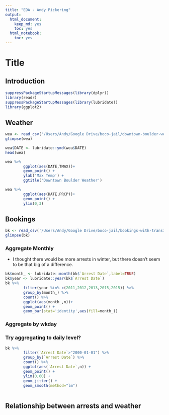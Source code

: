```yaml
---
title: "EDA - Andy Pickering"
output: 
  html_document: 
    keep_md: yes
    toc: yes
  html_notebook: 
    toc: yes
---
```


# Title

## Introduction

```r
suppressPackageStartupMessages(library(dplyr))
library(readr)
suppressPackageStartupMessages(library(lubridate))
library(ggplot2)
```


## Weather

```r
wea <- read_csv('/Users/Andy/Google Drive/boco-jail/downtown-boulder-weather.csv')
glimpse(wea)
```


```r
wea$DATE <- lubridate::ymd(wea$DATE)
head(wea)
```


```r
wea %>%
        ggplot(aes(DATE,TMAX))+
        geom_point() +
        ylab('Max Temp') +
        ggtitle('Downtown Boulder Weather')
```

```r
wea %>%
        ggplot(aes(DATE,PRCP))+
        geom_point() +
        ylim(0,3)
```


## Bookings

```r
bk <- read_csv('/Users/Andy/Google Drive/boco-jail/bookings-with-transient-status.csv')
glimpse(bk)
```


### Aggregate Monthly
- I thought there would be more arrests in winter, but there doesn't seem to be that big of a difference.

```r
bk$month_ <- lubridate::month(bk$`Arrest Date`,label=TRUE)
bk$year <- lubridate::year(bk$`Arrest Date`)
bk %>% 
        filter(year %in% c(2011,2012,2013,2015,2015)) %>%
        group_by(month_) %>%
        count() %>%
        ggplot(aes(month_,n))+
        geom_point() +
        geom_bar(stat='identity',aes(fill=month_))
```


### Aggregate by wkday



### Try aggregating to daily level?
```r
bk %>% 
        filter(`Arrest Date`>"2000-01-01") %>%
        group_by(`Arrest Date`) %>%
        count() %>%
        ggplot(aes(`Arrest Date`,n)) +
        geom_point() +
        ylim(0,60) +
        geom_jitter() +
        geom_smooth(method="lm")
        
```


## Relationship between arrests and weather

```r

```



